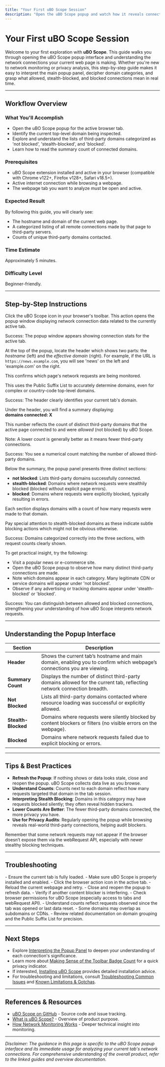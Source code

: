 ```yaml
---
title: "Your First uBO Scope Session"
description: "Open the uBO Scope popup and watch how it reveals connections your current web page is making to third-party servers. This beginner-friendly guide walks you through the popup interface, making sense of allowed, blocked, and stealth domains for the very first time."
---
```


# Your First uBO Scope Session

Welcome to your first exploration with **uBO Scope**. This guide walks you through opening the uBO Scope popup interface and understanding the network connections your current web page is making. Whether you're new to network monitoring or privacy analysis, this step-by-step guide makes it easy to interpret the main popup panel, decipher domain categories, and grasp what allowed, stealth-blocked, and blocked connections mean in real time.

---

## Workflow Overview

### What You'll Accomplish
- Open the uBO Scope popup for the active browser tab.
- Identify the current top-level domain being inspected.
- Explore and understand the lists of third-party domains categorized as 'not blocked', 'stealth-blocked', and 'blocked'.
- Learn how to read the summary count of connected domains.

### Prerequisites
- uBO Scope extension installed and active in your browser (compatible with Chrome v122+, Firefox v128+, Safari v18.5+).
- Active internet connection while browsing a webpage.
- The webpage tab you want to analyze must be open and active.

### Expected Result
By following this guide, you will clearly see:
- The hostname and domain of the current web page.
- A categorized listing of all remote connections made by that page to third-party servers.
- Counts of unique third-party domains contacted.

### Time Estimate
Approximately 5 minutes.

### Difficulty Level
Beginner-friendly.

---

## Step-by-Step Instructions

<Steps>
<Step title="Open the uBO Scope Popup">
<p>Click the uBO Scope icon in your browser's toolbar. This action opens the popup window displaying network connection data related to the currently active tab.</p>
<p><Check>Success: The popup window appears showing connection stats for the active tab.</Check></p>
</Step>

<Step title="Verify the Current Tab's Domain">
<p>At the top of the popup, locate the header which shows two parts: the <em>hostname</em> (left) and the <em>effective domain</em> (right). For example, if the URL is <code>https://news.example.com</code>, you will see 'news' on the left and 'example.com' on the right.</p>
<p>This confirms which page's network requests are being monitored.</p>
<p><Tip>This uses the Public Suffix List to accurately determine domains, even for complex or country-code top-level domains.</Tip></p>
<p><Check>Success: The header clearly identifies your current tab's domain.</Check></p>
</Step>

<Step title="Interpret the Summary Count">
<p>Under the header, you will find a summary displaying:<br><strong>domains connected: X</strong></p>
<p>This number reflects the count of distinct third-party domains that the active page connected to and were <em>allowed</em> (not blocked) by uBO Scope.</p>
<p><Warning>Note: A lower count is generally better as it means fewer third-party connections.</Warning></p>
<p><Check>Success: You see a numerical count matching the number of allowed third-party domains.</Check></p>
</Step>

<Step title="Review the Categorized Domain Lists">
<p>Below the summary, the popup panel presents three distinct sections:</p>
<ul>
<li><strong>not blocked</strong>: Lists third-party domains successfully connected.</li>
<li><strong>stealth-blocked</strong>: Domains where network requests were stealthily blocked (blocked without explicit page errors).</li>
<li><strong>blocked</strong>: Domains where requests were explicitly blocked, typically resulting in errors.</li>
</ul>
<p>Each section displays domains with a count of how many requests were made to that domain.</p>
<p><Tip>Pay special attention to stealth-blocked domains as these indicate subtle blocking actions which might not be obvious otherwise.</Tip></p>
<p><Check>Success: Domains categorized correctly into the three sections, with request counts clearly shown.</Check></p>
</Step>

<Step title="Browse Real Examples to Understand Behavior">
<p>To get practical insight, try the following:</p>
<ul>
<li>Visit a popular news or e-commerce site.</li>
<li>Open the uBO Scope popup to observe how many distinct third-party connections are made.</li>
<li>Note which domains appear in each category. Many legitimate CDN or service domains will appear under 'not blocked'.</li>
<li>Observe if any advertising or tracking domains appear under 'stealth-blocked' or 'blocked'.</li>
</ul>
<p><Check>Success: You can distinguish between allowed and blocked connections, strengthening your understanding of how uBO Scope interprets network requests.</Check></p>
</Step>
</Steps>

---

## Understanding the Popup Interface

| Section           | Description                                                                                                  |
|-------------------|--------------------------------------------------------------------------------------------------------------|
| **Header**        | Shows the current tab’s hostname and main domain, enabling you to confirm which webpage’s connections you are viewing. |
| **Summary Count** | Displays the number of distinct third-party domains allowed for the current tab, reflecting network connection breadth.         |
| **Not Blocked**   | Lists all third-party domains contacted where resource loading was successful or explicitly allowed.                     |
| **Stealth-Blocked** | Domains where requests were silently blocked by content blockers or filters (no visible errors on the webpage).               |
| **Blocked**       | Domains where network requests failed due to explicit blocking or errors.                                         |

---

## Tips & Best Practices

- **Refresh the Popup**: If nothing shows or data looks stale, close and reopen the popup. uBO Scope collects data live as you browse.
- **Understand Counts**: Counts next to each domain reflect how many requests targeted that domain in the tab session.
- **Interpreting Stealth Blocking**: Domains in this category may have requests blocked silently; they often reveal hidden trackers.
- **Lower Counts Are Better**: The fewer third-party domains connected, the more privacy you have.
- **Use for Privacy Audits**: Regularly opening the popup while browsing reveals real-world third-party connections, helping audit blockers.

<Warning>Remember that some network requests may not appear if the browser doesn’t expose them via the webRequest API, especially with newer stealthy blocking techniques.</Warning>

---

## Troubleshooting

<AccordionGroup title="Common Issues Opening or Viewing the Popup">
<Accordion title="Popup Does Not Display or Shows 'NO DATA'">
- Ensure the current tab is fully loaded.
- Make sure uBO Scope is properly installed and enabled.
- Click the browser action icon in the active tab.
- Reload the current webpage and retry.
</Accordion>
<Accordion title="Domain Lists Are Empty or Not Updating">
- Close and reopen the popup to refresh data.
- Verify if another content blocker is interfering.
- Check browser permissions for uBO Scope (especially access to tabs and webRequest API).
</Accordion>
<Accordion title="Counts Seem Incorrect or Surprising">
- Understand counts reflect requests observed since the tab was opened or last data reset.
- Some domains may overlap as subdomains or CDNs.
- Review related documentation on domain grouping and the Public Suffix List for precision.
</Accordion>
</AccordionGroup>

---

## Next Steps

- Explore [Interpreting the Popup Panel](/guides/analyzing-connections/interpreting-popup-stats) to deepen your understanding of each connection's significance.
- Learn more about [Making Sense of the Toolbar Badge Count](/guides/analyzing-connections/understanding-badge-count) for a quick privacy indicator.
- If interested, [Installing uBO Scope](/guides/getting-started/installing-ubo-scope) provides detailed installation advice.
- For troubleshooting and limitations, consult [Troubleshooting Common Issues](/getting-started/troubleshooting/troubleshooting-common-issues) and [Known Limitations & Gotchas](/getting-started/troubleshooting/known-limitations).

---

## References & Resources

- [uBO Scope on GitHub](https://github.com/gorhill/uBO-Scope) - Source code and issue tracking.
- [What is uBO Scope?](/overview-tab/product-intro-group/what-is-ubo-scope) - Overview of product purpose.
- [How Network Monitoring Works](/overview-tab/architecture-concepts-group/how-network-monitoring-works) - Deeper technical insight into monitoring.


---

_Disclaimer: The guidance in this page is specific to the uBO Scope popup interface and its immediate usage for analyzing your current tab's network connections. For comprehensive understanding of the overall product, refer to the linked guides and overview documentation._
